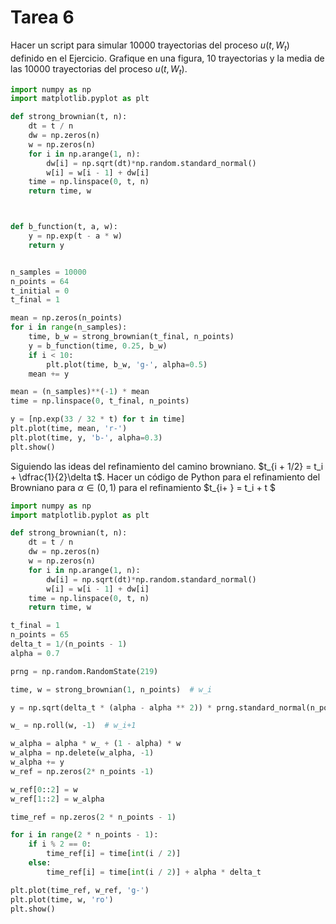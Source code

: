 # Tarea 6


::: {#exr-1}
Hacer un script para simular 10000 trayectorias del proceso $u(t,W_t)$ definido en el Ejercicio. Grafique en una figura, 10 trayectorias y la media de las 10000 trayectorias del proceso $u(t, W_t)$. 
:::

```python
import numpy as np
import matplotlib.pyplot as plt

def strong_brownian(t, n):
    dt = t / n
    dw = np.zeros(n)
    w = np.zeros(n)
    for i in np.arange(1, n):
        dw[i] = np.sqrt(dt)*np.random.standard_normal()
        w[i] = w[i - 1] + dw[i]
    time = np.linspace(0, t, n)
    return time, w



def b_function(t, a, w):
    y = np.exp(t - a * w)
    return y


n_samples = 10000
n_points = 64
t_initial = 0
t_final = 1

mean = np.zeros(n_points)
for i in range(n_samples):
    time, b_w = strong_brownian(t_final, n_points)
    y = b_function(time, 0.25, b_w)
    if i < 10:
        plt.plot(time, b_w, 'g-', alpha=0.5)
    mean += y

mean = (n_samples)**(-1) * mean
time = np.linspace(0, t_final, n_points)

y = [np.exp(33 / 32 * t) for t in time]
plt.plot(time, mean, 'r-')
plt.plot(time, y, 'b-', alpha=0.3)
plt.show()

```


::: {#exr-1}
Siguiendo las ideas del refinamiento del camino browniano. $t_{i + 1/2} = t_i + \dfrac{1}{2}\delta t$. Hacer un código de Python para el refinamiento del Browniano para $\alpha \in (0, 1)$ para el refinamiento $t_{i+ \alpha} = t_i + \alpha \delta t $ 
:::

```python
import numpy as np
import matplotlib.pyplot as plt

def strong_brownian(t, n):
    dt = t / n
    dw = np.zeros(n)
    w = np.zeros(n)
    for i in np.arange(1, n):
        dw[i] = np.sqrt(dt)*np.random.standard_normal()
        w[i] = w[i - 1] + dw[i]
    time = np.linspace(0, t, n)
    return time, w

t_final = 1
n_points = 65
delta_t = 1/(n_points - 1)
alpha = 0.7

prng = np.random.RandomState(219)

time, w = strong_brownian(1, n_points)  # w_i

y = np.sqrt(delta_t * (alpha - alpha ** 2)) * prng.standard_normal(n_points - 1)

w_ = np.roll(w, -1)  # w_i+1

w_alpha = alpha * w_ + (1 - alpha) * w
w_alpha = np.delete(w_alpha, -1)
w_alpha += y
w_ref = np.zeros(2* n_points -1)

w_ref[0::2] = w
w_ref[1::2] = w_alpha

time_ref = np.zeros(2 * n_points - 1)

for i in range(2 * n_points - 1):
    if i % 2 == 0:
        time_ref[i] = time[int(i / 2)]
    else:
        time_ref[i] = time[int(i / 2)] + alpha * delta_t

plt.plot(time_ref, w_ref, 'g-')
plt.plot(time, w, 'ro')
plt.show()
```